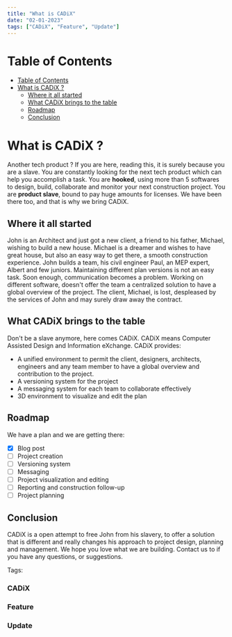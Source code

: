 ```yaml
---
title: "What is CADiX"
date: "02-01-2023"
tags: ["CADiX", "Feature", "Update"]
---
```


<CustomImage src="https://raw.githubusercontent.com/monkeyK1n9/Cadix_Blogs/main/images/intro-cadix.jpeg" alt="intro-image" />

# Table of Contents
- [Table of Contents](#table-of-contents)
- [What is CADiX ?](#what-is-cadix)
    - [Where it all started](#where-it-all-started)
    - [What CADiX brings to the table](#what-cadix-brings-to-the-table)
    - [Roadmap](#roadmap)
    - [Conclusion](#Conclusion)

# What is CADiX ?

Another tech product ? If you are here, reading this, it is surely because you are a slave.
You are constantly looking for the next tech product which can help you accomplish a task.
You are **hooked**, using more than 5 softwares to design, build, collaborate and monitor your next construction project.
You are **product slave**, bound to pay huge amounts for licenses.
We have been there too, and that is why we bring CADiX.

## Where it all started
John is an Architect and just got a new client, a friend to his father, Michael, wishing to build a new house.
Michael is a dreamer and wishes to have great house, but also an easy way to get there, a smooth construction
experience. John builds a team, his civil engineer Paul, an MEP expert, Albert and few juniors.
Maintaining different plan versions is not an easy task. Soon enough, communication becomes a problem. Working on different software,
doesn't offer the team a centralized solution to have a global overview of the project.
The client, Michael, is lost, despleased by the services of John and may surely draw away the contract.

## What CADiX brings to the table

Don't be a slave anymore, here comes CADiX. CADiX means Computer Assisted Design and Information eXchange. CADiX provides:
- A unified environment to permit the client, designers, architects, engineers and any team member to have
a global overview and contribution to the project.
- A versioning system for the project
- A messaging system for each team to collaborate effectively
- 3D environment to visualize and edit the plan

## Roadmap

We have a plan and we are getting there:
- [x] Blog post
- [ ] Project creation
- [ ] Versioning system
- [ ] Messaging
- [ ] Project visualization and editing
- [ ] Reporting and construction follow-up
- [ ] Project planning

## Conclusion

CADiX is a open attempt to free John from his slavery, to offer a solution that is different and really changes
his approach to project design, planning and management. We hope you love what we are building. Contact us to
if you have any questions, or suggestions.

Tags:
### CADiX
### Feature 
### Update
